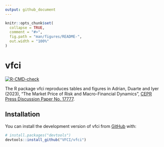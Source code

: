 ```yaml
---
output: github_document
---
```


<!-- README.md is generated from README.Rmd. Please edit that file -->

```r
knitr::opts_chunk$set(
  collapse = TRUE,
  comment = "#>",
  fig.path = "man/figures/README-",
  out.width = "100%"
)
```

# vfci

<!-- badges: start -->
[![R-CMD-check](https://github.com/vfci/vfci/actions/workflows/R-CMD-check.yaml/badge.svg)](https://github.com/vfci/vfci/actions/workflows/R-CMD-check.yaml)
<!-- badges: end -->

The R package vfci reproduces tables and figures in Adrian, Duarte and Iyer (2023), 
    “The Market Price of Risk and Macro-Financial Dynamics”, 
    [CEPR Press Discussion Paper No. 17777](https://cepr.org/publications/dp17777).

## Installation

You can install the development version of vfci from [GitHub](https://github.com/) with:

``` r
# install.packages("devtools")
devtools::install_github("VFCI/vfci")
```

<!-- ## Example -->

<!-- This is a basic example which shows you how to solve a common problem: -->

<!-- ```{r example} -->
<!-- library(vfci) -->
<!-- ## basic example code -->
<!-- ``` -->

<!-- What is special about using `README.Rmd` instead of just `README.md`? You can include R chunks like so: -->

<!-- ```{r cars} -->
<!-- summary(cars) -->
<!-- ``` -->

<!-- You'll still need to render `README.Rmd` regularly, to keep `README.md` up-to-date. `devtools::build_readme()` is handy for this. You could also use GitHub Actions to re-render `README.Rmd` every time you push. An example workflow can be found here: <https://github.com/r-lib/actions/tree/v1/examples>. -->

<!-- You can also embed plots, for example: -->

<!-- ```{r pressure, echo = FALSE} -->
<!-- plot(pressure) -->
<!-- ``` -->

<!-- In that case, don't forget to commit and push the resulting figure files, so they display on GitHub and CRAN. -->
